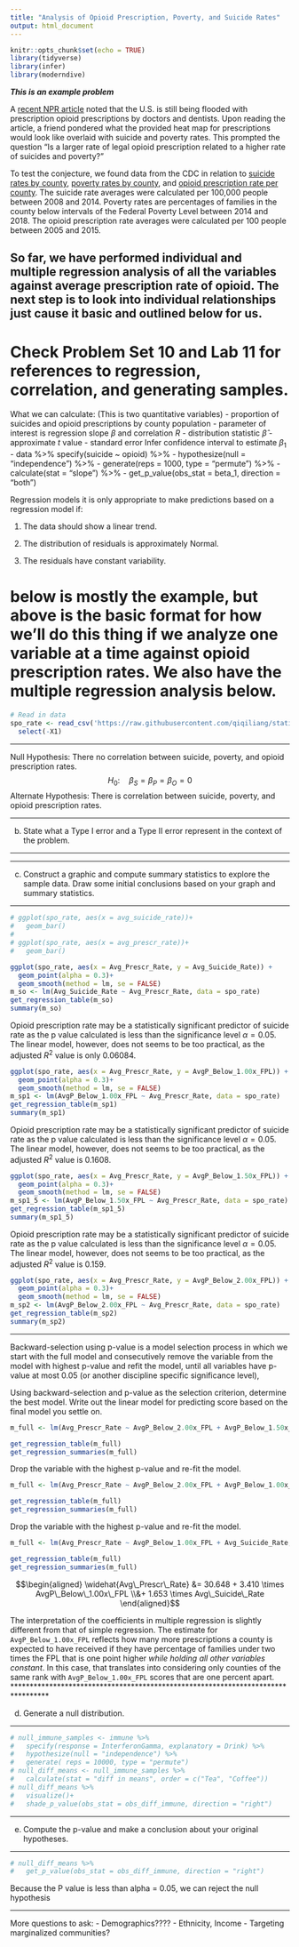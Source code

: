 ```yaml
---
title: "Analysis of Opioid Prescription, Poverty, and Suicide Rates"
output: html_document
---
```


```r
knitr::opts_chunk$set(echo = TRUE)
library(tidyverse)
library(infer)
library(moderndive)
```

***This is an example problem***

A [recent NPR article](https://www.npr.org/2020/07/17/887590699/doctors-and-dentists-still-flooding-u-s-with-opioid-prescriptions) noted that the U.S. is still being flooded with prescription opioid prescriptions by doctors and dentists. Upon reading the article, a friend pondered what the provided heat map for prescriptions would look like overlaid with suicide and poverty rates. This prompted the question "Is a larger rate of legal opioid prescription related to a higher rate of suicides and poverty?"  

To test the conjecture, we found data from the CDC in relation to [suicide rates by county](https://wisqars.cdc.gov:8443/cdcMapFramework/mapModuleInterface.jsp), [poverty rates by county](https://data.hrsa.gov/tools/data-explorer?ds=29,34), and [opioid prescription rate per county](https://www.cdc.gov/drugoverdose/maps/rxrate-maps.html). The suicide rate averages were calculated per 100,000 people between 2008 and 2014. Poverty rates are percentages of families in the county below intervals of the Federal Poverty Level between 2014 and 2018. The opioid prescription rate averages were calculated per 100 people between 2005 and 2015.  

## So far, we have performed individual and multiple regression analysis of all the variables against average prescription rate of opioid. The next step is to look into individual relationships just cause it basic and outlined below for us. 

# Check Problem Set 10 and Lab 11 for references to regression, correlation, and generating samples.

What we can calculate: (This is two quantitative variables)
 - proportion of suicides and opioid prescriptions by county population
 - parameter of interest is regression slope $\beta$ and correlation $R$
 - distribution statistic $\hat{\beta}$
    - approximate $t$ value
    - standard error
Infer confidence interval to estimate $\beta_1$
 - data %>% specify(suicide ~ opioid) %>%
 - hypothesize(null = "independence") %>%
 - generate(reps = 1000, type = "permute") %>%
 - calculate(stat = "slope") %>%
 - get_p_value(obs_stat = beta_1, direction = "both")
 
Regression models
  it is only appropriate to make predictions based on a regression model if:
    
  1. The data should show a linear trend.
  
  2. The distribution of residuals is approximately Normal.
  
  3. The residuals have constant variability.
  
# below is mostly the example, but above is the basic format for how we'll do this thing if we analyze one variable at a time against opioid prescription rates. We also have the multiple regression analysis below.

```r
# Read in data
spo_rate <- read_csv('https://raw.githubusercontent.com/qiqiliang/statistics/master/US_Suicide_Poverty_Opioid_Prescription_Rates') %>%
  select(-X1)
```


*********************************************************************************
Null Hypothesis: There no correlation between suicide, poverty, and opioid prescription rates.
$$H_0: \quad \beta_S = \beta_P = \beta_O = 0$$
Alternate Hypothesis:  There is correlation between suicide, poverty, and opioid prescription rates. 



*********************************************************************************

b. State what a Type I error and a Type II error represent in the context of the problem.

*********************************************************************************
<!--  A Type I error represents tea and coffee having the same effects on the immune system but researchers saying otherwise due to an unlikely event in which tea and coffee showed having different effects on the immune system.   -->
<!--  A Type II error would be when tea and coffee actually have different effects on the immune system, but researchers did not reject the null hypothesis because unlikely events do occur.  -->



*********************************************************************************


c. Construct a graphic and compute summary statistics to explore the sample data.  Draw some initial conclusions based on your graph and summary statistics.



*********************************************************************************
```r
# ggplot(spo_rate, aes(x = avg_suicide_rate))+
#   geom_bar()
# 
# ggplot(spo_rate, aes(x = avg_prescr_rate))+
#   geom_bar()

ggplot(spo_rate, aes(x = Avg_Prescr_Rate, y = Avg_Suicide_Rate)) +
  geom_point(alpha = 0.3)+
  geom_smooth(method = lm, se = FALSE) 
m_so <- lm(Avg_Suicide_Rate ~ Avg_Prescr_Rate, data = spo_rate)
get_regression_table(m_so)
summary(m_so)
```
Opioid prescription rate may be a statistically significant predictor of suicide rate as the p value calculated is less than the significance level $\alpha = 0.05$. The linear model, however, does not seems to be too practical, as the adjusted $R^2$ value is only 0.06084. 

```r
ggplot(spo_rate, aes(x = Avg_Prescr_Rate, y = AvgP_Below_1.00x_FPL)) +
  geom_point(alpha = 0.3)+
  geom_smooth(method = lm, se = FALSE) 
m_sp1 <- lm(AvgP_Below_1.00x_FPL ~ Avg_Prescr_Rate, data = spo_rate)
get_regression_table(m_sp1)
summary(m_sp1)
```
Opioid prescription rate may be a statistically significant predictor of suicide rate as the p value calculated is less than the significance level $\alpha = 0.05$. The linear model, however, does not seems to be too practical, as the adjusted $R^2$ value is 0.1608. 

```r
ggplot(spo_rate, aes(x = Avg_Prescr_Rate, y = AvgP_Below_1.50x_FPL)) +
  geom_point(alpha = 0.3)+
  geom_smooth(method = lm, se = FALSE) 
m_sp1_5 <- lm(AvgP_Below_1.50x_FPL ~ Avg_Prescr_Rate, data = spo_rate)
get_regression_table(m_sp1_5)
summary(m_sp1_5)
```

Opioid prescription rate may be a statistically significant predictor of suicide rate as the p value calculated is less than the significance level $\alpha = 0.05$. The linear model, however, does not seems to be too practical, as the adjusted $R^2$ value is 0.159. 
```r
ggplot(spo_rate, aes(x = Avg_Prescr_Rate, y = AvgP_Below_2.00x_FPL)) +
  geom_point(alpha = 0.3)+
  geom_smooth(method = lm, se = FALSE) 
m_sp2 <- lm(AvgP_Below_2.00x_FPL ~ Avg_Prescr_Rate, data = spo_rate)
get_regression_table(m_sp2)
summary(m_sp2)
```


*************************


Backward-selection using p-value is a model selection process in which
we start with the full model and consecutively remove the variable 
from the model with highest p-value and refit the model, until all 
variables have p-value at most 0.05 (or another discipline specific
significance level),

Using backward-selection and p-value as the selection criterion,
determine the best model. Write out the
linear model for predicting score based on the final model you
settle on.


```r
m_full <- lm(Avg_Prescr_Rate ~ AvgP_Below_2.00x_FPL + AvgP_Below_1.50x_FPL + AvgP_Below_1.00x_FPL + Avg_Suicide_Rate, data = spo_rate)

get_regression_table(m_full)
get_regression_summaries(m_full)
```

Drop the variable with the highest p-value and re-fit the model.

```r
m_full <- lm(Avg_Prescr_Rate ~ AvgP_Below_2.00x_FPL + AvgP_Below_1.00x_FPL + Avg_Suicide_Rate, data = spo_rate)

get_regression_table(m_full)
get_regression_summaries(m_full)
```

Drop the variable with the highest p-value and re-fit the model.

```r
m_full <- lm(Avg_Prescr_Rate ~ AvgP_Below_1.00x_FPL + Avg_Suicide_Rate, data = spo_rate)

get_regression_table(m_full)
get_regression_summaries(m_full)
```

$$\begin{aligned} \widehat{Avg\_Prescr\_Rate} &= 30.648 + 3.410 \times AvgP\_Below\_1.00x\_FPL 
\\&+ 1.653 \times Avg\_Suicide\_Rate \end{aligned}$$

The interpretation of the coefficients in multiple regression is
slightly different from that of simple regression. The estimate for
`AvgP_Below_1.00x_FPL` reflects how many more prescriptions a county is expected to have received if they have percentage of families under two times the FPL that is one point higher *while
holding all other variables constant*. In this case, that translates
into considering only counties of the same rank with `AvgP_Below_1.00x_FPL` scores
that are one percent apart.
*********************************************************************************


d. Generate a null distribution.

*********************************************************************************
```r
# null_immune_samples <- immune %>%
#   specify(response = InterferonGamma, explanatory = Drink) %>%
#   hypothesize(null = "independence") %>%
#   generate( reps = 10000, type = "permute")
# null_diff_means <- null_immune_samples %>% 
#   calculate(stat = "diff in means", order = c("Tea", "Coffee"))
# null_diff_means %>%
#   visualize()+
#   shade_p_value(obs_stat = obs_diff_immune, direction = "right")
```


*********************************************************************************
 

e. Compute the p-value and make a conclusion about your original hypotheses.

*********************************************************************************
```r
# null_diff_means %>%
#   get_p_value(obs_stat = obs_diff_immune, direction = "right")
```
Because the P value is less than alpha = 0.05, we can reject the null hypothesis 


*********************************************************************************



More questions to ask:
 - Demographics????
    - Ethnicity, Income
    - Targeting marginalized communities?
